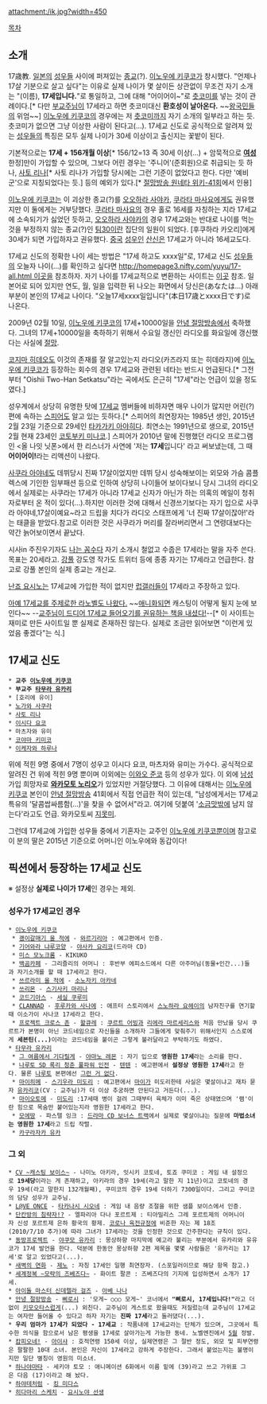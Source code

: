 attachment:/ik.jpg?width=450

[[목차]]
== 소개 ==
17歳教. [[일본]]의 [[성우]]들 사이에 퍼져있는 [[종교]](?). [[이노우에 키쿠코]]가 창시했다. "언제나 17살 기분으로 살고 싶다"는 이유로 실제 나이가 몇 살이든 상관없이 무조건 자기 소개는 "(이름), '''17세입니다.'''"로 통일하고, 그에 대해 "어이어이~"로 [[츳코미]]를 넣는 것이 관례이다.[* 다만 [[타무라 유카리|부교주님]]이 17세라고 하면 츳코미대신 '''환호성이 날아온다.''' ~~[[유카리 왕국|왕국민]]들의 위엄~~] [[이노우에 키쿠코]]의 경우에는 저 [[츳코미]]까지 자기 소개의 일부라고 하는 듯. 츳코미가 없으면 그냥 이상한 사람이 된다고(...). 17세교 신도로 공식적으로 알려져 있는 [[성우]]들의 특징은 모두 실제 나이가 30세 이상이고 출신지는 꽃밭이 된다.

기본적으로는 '''17세 + 156개월 이상'''[* 156/12=13 즉 30세 이상(...) + 암묵적으로 '''[[여성]]''' 한정]만이 가입할 수 있으며, 그보다 어린 경우는 '주니어'(준회원)으로 취급되는 듯 하나, [[사토 리나]][* 사토 리나가 가입할 당시에는 그런 기준이 없었다고 한다. 다만 '예비군'으로 지칭되었다는 듯.] 등의 예외가 있다.[* [http://wiki.kumetan.net/index.php?%E7%AC%AC41%E5%9B%9E 절망방송 원네타 위키-41회]에서 인용]

[[이노우에 키쿠코]]는 이 괴상한 종교(?)를 [[오오하라 사야카]], [[쿠라타 마사요]]에게도 권유했지만 이 둘에게는 거부당했다. [[쿠라타 마사요]]의 경우 홀로 16세를 자칭하는 지라 17세교에 소속되기가 싫었던 듯하고, [[오오하라 사야카]]의 경우 17세교와는 반대로 나이를 먹는 것을 부정하지 않는 종교(?)인 [[팀30]]이란 집단의 일원이 되었다. [후쿠하라 카오리]에게 30세가 되면 가입하자고 권유했다. [[중국]] [[성우]]인 [[산신]]은 17세교가 아니라 16세교도다.

17세교 신도의 정확한 나이 세는 방법은 "17세 하고도 xxxx일"로, 17세교 신도 [[성우]]들의 오늘자 나이(...)를 확인하고 싶다면 [[http://homepage3.nifty.com/yuyu/17-all.html 이곳]]을 참조하자. 자기 나이를 17세교적으로 변환하는 사이트는 [http://www.geocities.jp/hanekenhaneken/note/pg/birth17/birth17.html 이곳] 참조. 일본어로 되어 있지만 연도, 월, 일을 입력한 뒤 나오는 화면에서 당신은(あなたは…) 아래 부분이 본인의 17세교 나이다. "오늘17세xxxx일입니다"(本日17歳とxxxx日です)로 나온다.

2009년 02월 10일, [[이노우에 키쿠코]]의 17세+10000일을 [[안녕 절망방송]]에서 축하했다. 그녀의 17세+10000일을 축하하기 위해서 수요일 갱신인 라디오를 화요일에 갱신했다는 사실에 [[절망]].

[[코지마 히데오]]도 이것의 존재를 잘 알고있는지 라디오(카즈라지 또는 히데라지)에 [[이노우에 키쿠코]]가 등장하는 회수의 경우 17세교와 관련된 네타는 반드시 언급된다.[* 그전부터 "Oishii Two-Han Setkatsu"라는 곡에서도 은근히 "17세"라는 언급이 있을 정도였다.]

성우계에서 상당히 유명한 탓에 [[17세교]] 멤버들에 비하자면 매우 나이가 많지만 어린(?) 편에 속하는 [[스피어(성우 유닛)|스피어]]도 알고 있는 듯하다.[* 스피어의 최연장자는 1985년 생인, 2015년 2월 23일 기준으로 29세인 [[타카가키 아야히]]다. 최연소는 1991년으로 생으로, 2015년 2월 현재 23세인 [[코토부키 미나코]].] 스피어가 2010년 말에 진행했던 라디오 프로그램인 <올 나잇 닛폰>에서 한 리스너가 사연에 '저는 '''17세'''입니다' 라고 써보냈는데, 그 때 '''어이어이!'''라는 리액션이 나왔다.

[[사쿠라 아야네]]도 데뷔당시 진짜 17살이었지만 데뷔 당시 성숙해보이는 외모와 가슴 콤플렉스에 기인한 임부패션 등으로 인하여 상당히 나이들어 보이다보니 당시 그녀의 라디오에서 실제로는 사쿠라는 17세가 아니라 17세교 신자가 아닌가 하는 의혹의 메일이 청취자로부터 온 적이 있다(...).하지만 이러한 것에 대해서 신경쓰기보다는 자기 입으로 사쿠라 아야네,17살이예요~라고 드립을 치다가 라디오 스태프에게 '너 진짜 17살이잖아!'라는 태클을 받았다.참고로 이러한 것은 사쿠라가 머리를 잘라버리면서 그 연령대보다는 약간 늙어보이면서 끝났다.

시사in 주진우기자도 [[나는 꼼수다]] 자기 소개시 철없고 수줍은 17세라는 말을 자주 쓴다. 목표는 20세라고. [[강풀]] 강도영 작가도 트위터 등에 종종 자기는 17세라고 언급한다. 참고로 강풀 본인의 실제 종교는 개신교.

[[난죠 요시노]]는 17세교에 가입한 적이 없지만 [[럽갤|럽갤러]]들이 17세라고 주장하고 있다.

[http://alonestar.egloos.com/4816549 아예 17세교를 주제로한 라노벨도 나왔다.] ~~[[애니화]]되면 캐스팅이 어떻게 될지 눈에 보인다~~
--[http://airbook.jp/AirSIN/10394 교주님이 드디어 17세교 들어오기를 권유하는 책을 내셨다!]--[* 이 사이트는 재미로 만든 사이트일 뿐 실제로 존재하진 않는다. 실제로 조금만 읽어보면 "이런게 있었음 좋겠다"는 식.]

== 17세교 신도 ==
 * '''교주 [[이노우에 키쿠코]]'''
 * '''부교주 [[타무라 유카리]]'''
 * [호리에 유이]
 * [[노가와 사쿠라]]
 * [[사토 리나]]
 * [[이시다 요코]]
 * 마츠자와 유미
 * [[코야마 키미코]]
 * [[이케자와 하루나]]

위에 적힌 9명 중에서 7명이 성우고 이시다 요코, 마츠자와 유미는 가수다. 공식적으로 알려진 건 위에 적힌 9명 뿐이며 이외에는 [[이와오 준코]] 등의 성우가 있다. 이 외에 [[남성]] 가입 희망자로 '''[[와카모토 노리오]]'''가 있었지만 거절당했다. 그 이유에 대해서는 [[이노우에 키쿠코]] 본인이 [[안녕 절망방송]] 41회에서 직접 언급한 적이 있는데, "남성에게서는 17세교 특유의 '달콤쌉싸름함(...)'을 찾을 수 없어서"라고. 여기에 덧붙여 '[[소금]]맛밖에 남지 않는다'라고도 언급. 와카모토씨 [[지못미]].

그런데 17세교에 가입한 성우들 중에서 기혼자는 교주인 [[이노우에 키쿠코]]뿐이며 참고로 이 분의 딸은 2015년 기준으로 어머니인 이노우에와 동갑이다!

== 픽션에서 등장하는 17세교 신도 ==
※ 설정상 '''실제로 나이가 17세'''인 경우는 제외.
=== 성우가 17세교인 경우 ===
 * [[이노우에 키쿠코]]
  * [[괭이갈매기 울 적에]] - [[와르기리아]] : 예고편에서 인증.
  * [[기어와라 냐루코양]] - [[야사카 요리코]](드라마 CD)
  * [[미스 모노크롬]] - KIKUKO
  * [[백곰카페]] - 그리즐리의 어머니 : 후반부 에피소드에서 다른 아주머님(동물+인간...)들과 자기소개를 할 때 17세라고 한다.
  * [[쓰르라미 울 적에]] - [[소노자키 아카네]]
  * [[쓰리몬]] - [[스기사키 마리나]]
  * [[코드기아스]] - [[세실 쿠루미]]
  * [[CLANNAD]] - [[후루카와 사나에]] : 애프터 스토리에서 [[스노하라 요헤이]]의 남자친구를 연기할때 이소가이 사나코 17세라고 한다.
  * [[프로젝트 크로스 존]] - [[왈큐레]] : [[쿠르트 어빙]]과 [[리에라 마르세리스]]와 처음 만났을 당시 쿠르트가 본명이 아닌 코드네임으로 자신들을 소개하자 그들에게 맞춰주기 위해서인지 스스로에게 '''세븐틴(...)'''이라는 코드네임을 붙이곤 그렇게 불러달라고 부탁하기도 하였다.
 * [[타무라 유카리]]
  * [[그 여름에서 기다릴게]] - [[야마노 레몬]] : 자기 입으로 '''영원한 17세'''라는 소리를 한다.
  * [[나루토 SD 록리 청춘 풀파워 인전]] - [[텐텐(나루토)|텐텐]] : 예고편에서 '''설정상 영원한 17세'''라고 한다. 물론 [[나루토]] 본편에선 [[그런 거 없다]].
  * [[마이히메]] - [[스기우라 미도리]] : 예고편에서 [[토키하 마이|마이]]가 미도리한테 사실은 몇살이냐고 재차 묻자 [[사나다%20유카리코|유카리코]](CV : 교주님)가 더 이상 추궁하면 안된다고 거든다(...).
  * [[마이오토메]] - [[스기우라 미도리|미도리]] :17세때 병이 걸려 그때부터 육체가 이미 죽은 상태였으며 '램'이란 힘으로 목숨만 붙어있는지라 영원한 17세라고 한다.
  * [[모에땅]] - 파스텔 잉크 : [http://www.nicovideo.jp/watch/sm843779 드라마 CD 보너스 트랙]에서 실제로 몇살이냐는 질문에 '''마법소녀는 영원한 17세'''라고 드립 작렬.
  * [[카구라자카 유카]]

=== 그 외 ===
 * [[CV ~캐스팅 보이스~]] - 나미노 아키라, 잇시키 코토네, 토죠 쿠미코 : 게임 내 설정으로 '''19세당'''이라는 게 존재하고, 아키라의 경우 19세(라고 말한 지 11년)이고 코토네의 경우 19세(라고 말한지 132개월째), 쿠미코의 경우 19세 더하기 7300일이다. 그리고 쿠미코의 담당 성우가 교주님.
 * [[L@VE ONCE]] - [[타카나시 시오네]] : 게임 내 음량 조절을 위한 샘플 보이스에서 인증.
 * [[단칸방의 침략자!?]] - 엘파리아 다나 포르트제 : 티아밀리스 그레 포르트제의 어머니이자 신성 포르트제 은하 황국의 황제. [[코로나 육전규정]]에 비준한 자는 제 18조(2010/7/10 추가)에 따라 그녀가 17세라는 것을 인정한 것으로 간주한다는 규칙이 있다.
 * [[동방프로젝트]] - [[야쿠모 유카리]] : 몽상하향 마지막에 예고라 불리는 부분에서 유카리와 유유코가 17세 발언을 한다. 덕분에 한동안 몽상하향 2편 제목을 몇몇 사람들은 '유카리는 17세'로 알고 있었다고(...).
 * [[새벽의 연화]] - [[제노(새벽의 연화)|제노]] : 자칭 17세인 일행 최연장자. (스포일러이므로 해당 항목 참고.)
 * [[세계정복 ~모략의 즈베즈다~]] - 화이트 팔콘 : 즈베즈다의 기지에 입성하면서 소개가 17세.
 * [[아이돌 마스터 신데렐라 걸즈]] - [[아베 나나]]
 * [[안녕 절망방송]] - [[카미야 히로시|삐로시]] : '모게~ ○○○ 모게~' 코너에서 '''"삐로시, 17세입니다!"'''라고 더없이 [[키모오타]]스럽게(...) 외친다. 교주님이 게스트로 왔을때도 저질렀는데 교주님이 17세교는 여자만 들어올 수 있다고 하자 자기는 '''진짜 17세'''라고 둘러댔다(...).
 * '''우리 엄마가 17세가 되었다 - 17세교''' : 작품내에 17세교라는 단체가 있으며, 그곳에서 특수한 의식을 함으로서 남은 평생을 17세로 살아가는게 가능한 동네. 노벨엔진에서 [[라이트 노벨/2014년 5월|5월]] 정발.
 * [[캄피오네!]] - [[아이샤(캄피오네!)|아이샤]] : 호적연령 150세 이상, 실제연령은 그 절반 정도, 외모 및 피부연령은 팔팔한 10대 소녀. 본인은 자신이 17세라고 강하게 주장한다. 그래서 붙었는지는 불명이지만 일단 별칭이 영원의 미소녀.
 * [[하나야마타]] - 세키야 토모 : 애니메이션 6화에서 이름 밑에 (39)라고 쓰고 가위표 그은 다음 (17)이라고 해 놨다.
 * [[하야테처럼]] - [[킹 미다스]]
 * [[히다마리 스케치]] - [[요시노야 선생]]

